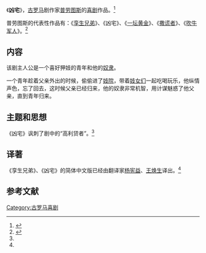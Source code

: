 《'''凶宅'''》，[[古罗马|古罗马]]剧作家[[普劳图斯|普劳图斯]]的[[喜剧|喜剧]]作品。<ref name="panda" >{{cite book |author=普劳图斯，杨宪益、王焕生 |title=《凶宅·孪生兄弟》|year=2008-03-01 |publisher=上海人民出版社 |location=上海市 |pages= |isbn=978-7-208-07636-5 |language=zh-hans}}</ref>

普劳图斯的代表性作品有：《[[孪生兄弟|孪生兄弟]]》、《凶宅》、《[[一坛黄金|一坛黄金]]》、《[[撒谎者|撒谎者]]》、《[[吹牛军人|吹牛军人]]》。<ref name="sheep" >{{cite book |author=王石波、易漱泉 |title=《简明外国文学教程》|year=1986-02-01 |publisher=湖南师范大学出版社 |location=长沙市 |pages=11 |isbn= |language=zh-hans}}</ref>

==内容==
该剧主人公是一个喜好狎妓的青年和他的[[奴隶|奴隶]]。

一个青年趁着父亲外出的时候，偷偷进了[[妓院|妓院]]，带着[[妓女|妓女们]]一起吃喝玩乐，他纵情声色，忘了回去，这时候父亲已经归来，他的奴隶非常机智，用计谋魅惑了他父亲，直到青年归来。

==主题和思想==
《凶宅》讽刺了剧中的“高利贷者”。<ref name="panda" />

==译著==
《孪生兄弟》、《凶宅》的简体中文版已经由翻译家[[杨宪益|杨宪益]]、[[王焕生|王焕生]]译出。<ref name="panda" />

==参考文献==
{{reflist}}


{{Authority control}}
{{DEFAULTSORT:X凶}}
[[Category:古罗马喜剧|Category:古罗马喜剧]]